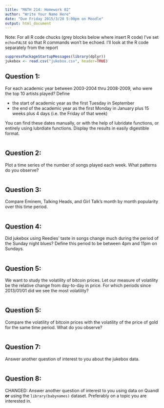 ```yaml
---
title: "MATH 214: Homework 02"
author: "Write Your Name Here"
date: "Due Friday 2015/3/20 5:00pm on Moodle"
output: html_document
---
```


Note:  For all R code chucks (grey blocks below where insert R code) I've set `echo=FALSE` so that R commands won't be echoed.  I'll look at the R code separately from the report


```r
suppressPackageStartupMessages(library(dplyr))
jukebox <- read.csv("jukebox.csv", header=TRUE)
```



## Question 1:

For each academic year between 2003-2004 thru 2008-2009, who were the top 10 artists played?  Define

* the start of academic year as the first Tuesday in September
* the end of the academic year as the first Monday in January plus 15 weeks plus 4 days (i.e. the Friday of that week)

You can find these dates manually, or with the help of lubridate functions, or entirely using lubrdiate functions.  Display the results in easily digestible format.  

```r
```



## Question 2:

Plot a time series of the number of songs played each week.  What patterns do you observe?  

```r
```



## Question 3:

Compare Eminem, Talking Heads, and Girl Talk's month by month popularity over this time period.

```r
```



## Question 4:

Did jukebox using Reedies' taste in songs change much during the period of the Sunday night blues?  Define this period to be between 4pm and 11pm on Sundays.  

```r
```



## Question 5:

We want to study the volatility of bitcoin prices.  Let our measure of volatility be the relative change from day-to-day in price.  For which periods since 2013/01/01 did we see the most volatility?

```r
```



## Question 5:

Compare the volatility of bitcoin prices with the volatility of the price of gold for the same time period.  What do you observe?  

```r
```



## Question 7:

Answer another question of interest to you about the jukebox data.  

```r
```



## Question 8:

CHANGED:  Answer another question of interest to you using data on Quandl **or** using the `library(babynames)` dataset.  Preferably on a topic you are interested in.  

```r
```






